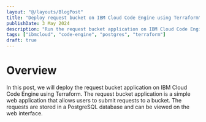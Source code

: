 ```yaml
---
layout: "@/layouts/BlogPost"
title: "Deploy request bucket on IBM Cloud Code Engine using Terraform"
publishDate: 3 May 2024
description: "Run the request bucket application on IBM Cloud Code Engine with persistent storage provided by an IBM Cloud PostgreSQL instance."
tags: ["ibmcloud", "code-engine", "postgres", "terraform"]
draft: true
---
```



# Overview

In this post, we will deploy the request bucket application on IBM Cloud Code Engine using Terraform. The request bucket application is a simple web application that allows users to submit requests to a bucket. The requests are stored in a PostgreSQL database and can be viewed on the web interface.
